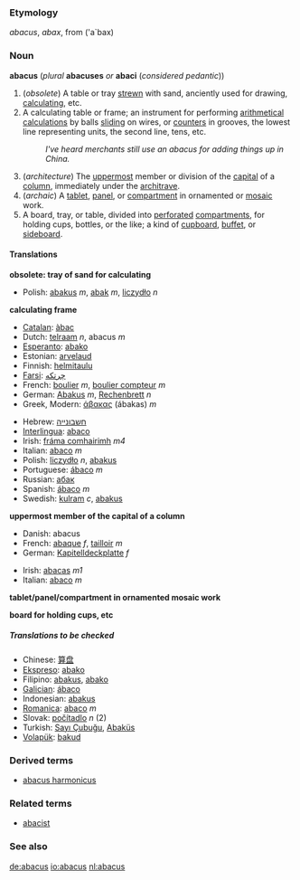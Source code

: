 {{webster}}
{{rfc}}
===Etymology===
{{L.}} ''abacus'', ''abax'', from {{Gr.}} ''[[]]''<!--provide the ancient Greek here--> ('a`bax)

===Noun===
'''abacus''' (''plural'' '''abacuses''' ''or'' '''abaci''' (''considered pedantic''))

#<!--DefA-->(''obsolete'') A table or tray [[strewn]] with sand, anciently used for drawing, [[calculating]], etc. 
#<!--DefB-->A calculating table or frame; an instrument for performing [[arithmetical]] [[calculations]] by balls [[sliding]] on wires, or [[counters]] in grooves, the lowest line representing units, the second line, tens, etc.
#:''I've heard merchants still use an abacus for adding things up in China.''
#<!--DefC-->(''architecture'') The [[uppermost]] member or division of the [[capital]] of a [[column]], immediately under the [[architrave]]. 
#<!--DefD-->(''archaic'') A [[tablet]], [[panel]], or [[compartment]] in ornamented or [[mosaic]] work.
#<!--DefE-->A board, tray, or table, divided into [[perforated]] [[compartments]], for holding cups, bottles, or the like; a kind of [[cupboard]], [[buffet]], or [[sideboard]].

====Translations====

<!--DefA-->'''obsolete: tray of sand for calculating'''
{{top}}
{{mid}}
*Polish: [[abakus]] ''m'', [[abak]] ''m'', [[liczydło]] ''n''
{{bottom}}

<!--DefB-->'''calculating frame'''
{{top}}
*[[Catalan]]: [[àbac]]
*Dutch: [[telraam]] ''n'', abacus ''m''
*[[Esperanto]]: [[abako]]
*Estonian: [[arvelaud]]
*Finnish: [[helmitaulu]]
*[[Farsi]]: [[چرتکه]]
*French: [[boulier]] ''m'', [[boulier compteur]] ''m''
*German: [[Abakus]] ''m'', [[Rechenbrett]] ''n''
*Greek, Modern: [[άβακας]] (ábakas) ''m''
{{mid}}
*Hebrew: [[חשבונייה]]
*[[Interlingua]]: [[abaco#Interlingua|abaco]]
*Irish: [[fráma comhairimh]] ''m4''
*Italian: [[abaco#Italian|abaco]] ''m''
*Polish: [[liczydło]] ''n'', [[abakus#Polish|abakus]]
*Portuguese: [[ábaco#Portuguese|ábaco]] ''m''
*Russian: [[абак]]
*Spanish: [[ábaco#Spanish|ábaco]] ''m''
*Swedish: [[kulram]] ''c'', [[abakus#Swedish|abakus]]
{{bottom}}

<!--DefC-->'''uppermost member of the capital of a column'''
{{top}}
*Danish: abacus
*French: [[abaque]] ''f'', [[tailloir]] ''m''
*German: [[Kapitelldeckplatte]] ''f''
{{mid}}
*Irish: [[abacas]] ''m1''
*Italian: [[abaco#Italian|abaco]] ''m''
{{bottom}}

<!--DefD-->'''tablet/panel/compartment in ornamented mosaic work'''
{{top}}
{{mid}}
{{bottom}}

<!--DefE-->'''board for holding cups, etc'''
{{top}}
{{mid}}
{{bottom}}

=====Translations to be checked=====
<!--Remove this section once all of the translations below have been moved into the tables above.-->
{{checktrans}}
*Chinese: [[算盘]]
*[[Ekspreso]]: [[abako]]
*Filipino: [[abakus]], [[abako]]
*[[Galician]]: [[ábaco]]
*Indonesian: [[abakus]]
*[[Romanica]]: [[abaco]] ''m''
*Slovak: [[počítadlo]] ''n'' (2)
*Turkish: [[Sayı Çubuğu]], [[Abaküs]]<!--really capitalised in Turkish?-->
*[[Volapük]]: [[bakud]]

===Derived terms===
*[[abacus harmonicus]]

=== Related terms ===
*[[abacist]]

=== See also ===
{{Wikisource1911Enc|Abacus}}

[[de:abacus]]
[[io:abacus]]
[[nl:abacus]]